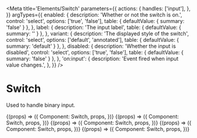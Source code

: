 
<Meta
  title='Elements/Switch'
  parameters={{
    actions: {
      handles: ['input'],
    },
  }}
  argTypes={{
    enabled: {
      description: 'Whether or not the switch is on.',
      control: 'select',
      options: ['true', 'false'],
      table: { defaultValue: { summary: 'false' } },
    },
    label: {
      description: 'The input label',
      table: { defaultValue: { summary: '' } },
    },
    variant: {
      description: 'The displayed style of the switch',
      control: 'select',
      options: ['default', 'annotated'],
      table: { defaultValue: { summary: 'default' } },
    },
    disabled: {
      description: 'Whether the input is disabled',
      control: 'select',
      options: ['true', 'false'],
      table: { defaultValue: { summary: 'false' } },
    },
    'on:input': {
      description: 'Event fired when input value changes.',
    },
  }}
/>

# Switch

Used to handle binary input.

<Canvas>
  <Story
    name='Default'
    args={{
      enabled: 'false',
    }}
  >
    {(props) => ({
      Component: Switch,
      props,
    })}
  </Story>
</Canvas>

<Canvas>
  <Story
    name='Annotated'
    args={{
      enabled: 'false',
      variant: 'annotated',
    }}
  >
    {(props) => ({
      Component: Switch,
      props,
    })}
  </Story>
</Canvas>

<Canvas>
  <Story
    name='With label'
    args={{
      enabled: 'false',
      label: 'Lunchtime',
    }}
  >
    {(props) => ({
      Component: Switch,
      props,
    })}
  </Story>
</Canvas>

<Canvas>
  <Story
    name='Disabled'
    args={{
      enabled: 'false',
      disabled: 'true',
      label: 'disabled',
    }}
  >
    {(props) => ({
      Component: Switch,
      props,
    })}
  </Story>
</Canvas>

<Canvas>
  <Story
    name='Readonly'
    args={{
      enabled: 'true',
      variant: 'annotated',
      readonly: 'true',
      label: 'readonly',
    }}
  >
    {(props) => ({
      Component: Switch,
      props,
    })}
  </Story>
</Canvas>
